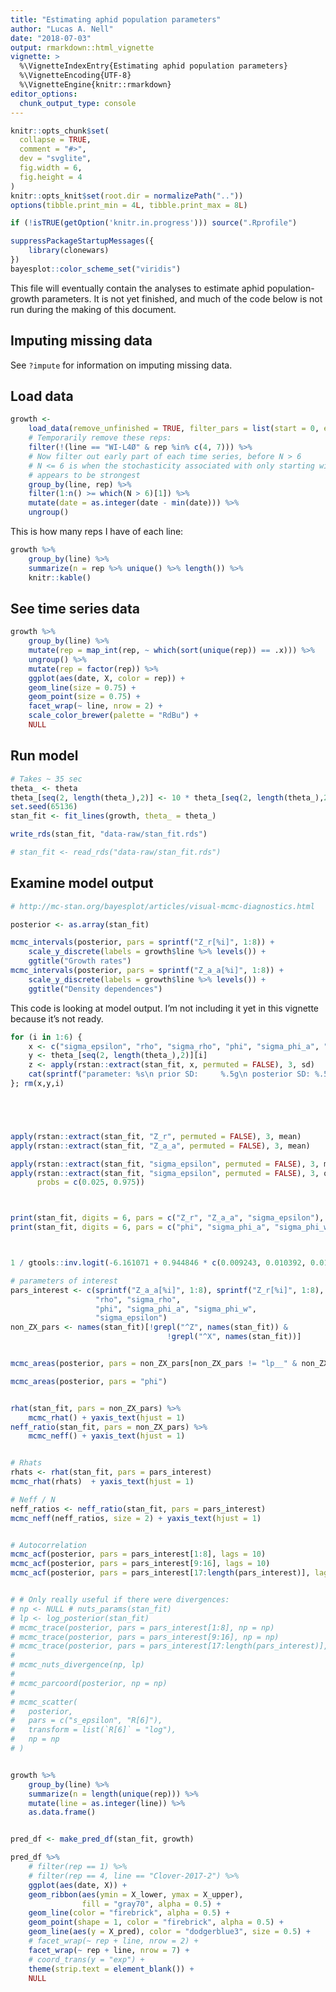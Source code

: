 ```yaml
---
title: "Estimating aphid population parameters"
author: "Lucas A. Nell"
date: "2018-07-03"
output: rmarkdown::html_vignette
vignette: >
  %\VignetteIndexEntry{Estimating aphid population parameters}
  %\VignetteEncoding{UTF-8}
  %\VignetteEngine{knitr::rmarkdown}
editor_options: 
  chunk_output_type: console
---
```


```r
knitr::opts_chunk$set(
  collapse = TRUE,
  comment = "#>",
  dev = "svglite", 
  fig.width = 6,
  fig.height = 4
)
knitr::opts_knit$set(root.dir = normalizePath(".."))
options(tibble.print_min = 4L, tibble.print_max = 8L)
```
```r
if (!isTRUE(getOption('knitr.in.progress'))) source(".Rprofile")
```

```r
suppressPackageStartupMessages({
    library(clonewars)
})
bayesplot::color_scheme_set("viridis")
```


This file will eventually contain the analyses to estimate aphid population-growth
parameters.
It is not yet finished, and much of the code below is not run during the making of
this document.


## Imputing missing data

See `?impute` for information on imputing missing data.


## Load data

```r
growth <- 
    load_data(remove_unfinished = TRUE, filter_pars = list(start = 0, end = 0.8)) %>%
    # Temporarily remove these reps:
    filter(!(line == "WI-L4Ø" & rep %in% c(4, 7))) %>% 
    # Now filter out early part of each time series, before N > 6
    # N <= 6 is when the stochasticity associated with only starting with 2 adults
    # appears to be strongest
    group_by(line, rep) %>% 
    filter(1:n() >= which(N > 6)[1]) %>%
    mutate(date = as.integer(date - min(date))) %>%
    ungroup()
```

This is how many reps I have of each line:

```r
growth %>% 
    group_by(line) %>% 
    summarize(n = rep %>% unique() %>% length()) %>% 
    knitr::kable()
```




## See time series data

```r
growth %>% 
    group_by(line) %>% 
    mutate(rep = map_int(rep, ~ which(sort(unique(rep)) == .x))) %>% 
    ungroup() %>% 
    mutate(rep = factor(rep)) %>% 
    ggplot(aes(date, X, color = rep)) +
    geom_line(size = 0.75) +
    geom_point(size = 0.75) +
    facet_wrap(~ line, nrow = 2) +
    scale_color_brewer(palette = "RdBu") +
    NULL
```






## Run model

```r
# Takes ~ 35 sec
theta_ <- theta
theta_[seq(2, length(theta_),2)] <- 10 * theta_[seq(2, length(theta_),2)]
set.seed(65136)
stan_fit <- fit_lines(growth, theta_ = theta_)
```
```r
write_rds(stan_fit, "data-raw/stan_fit.rds")
```
```r
# stan_fit <- read_rds("data-raw/stan_fit.rds")
```


## Examine model output


```r

# http://mc-stan.org/bayesplot/articles/visual-mcmc-diagnostics.html

posterior <- as.array(stan_fit)

mcmc_intervals(posterior, pars = sprintf("Z_r[%i]", 1:8)) +
    scale_y_discrete(labels = growth$line %>% levels()) +
    ggtitle("Growth rates")
mcmc_intervals(posterior, pars = sprintf("Z_a_a[%i]", 1:8)) +
    scale_y_discrete(labels = growth$line %>% levels()) +
    ggtitle("Density dependences")
```


This code is looking at model output. I'm not including it yet in this vignette because
it's not ready.


```r

for (i in 1:6) {
    x <- c("sigma_epsilon", "rho", "sigma_rho", "phi", "sigma_phi_a", "sigma_phi_w")[i]
    y <- theta_[seq(2, length(theta_),2)][i]
    z <- apply(rstan::extract(stan_fit, x, permuted = FALSE), 3, sd)
    cat(sprintf("parameter: %s\n prior SD:     %.5g\n posterior SD: %.5g\n\n", x, y, z))
}; rm(x,y,i)





apply(rstan::extract(stan_fit, "Z_r", permuted = FALSE), 3, mean)
apply(rstan::extract(stan_fit, "Z_a_a", permuted = FALSE), 3, mean)

apply(rstan::extract(stan_fit, "sigma_epsilon", permuted = FALSE), 3, mean)
apply(rstan::extract(stan_fit, "sigma_epsilon", permuted = FALSE), 3, quantile,
      probs = c(0.025, 0.975))



print(stan_fit, digits = 6, pars = c("Z_r", "Z_a_a", "sigma_epsilon"), probs = c())
print(stan_fit, digits = 6, pars = c("phi", "sigma_phi_a", "sigma_phi_w"), probs = c())



1 / gtools::inv.logit(-6.161071 + 0.944846 * c(0.009243, 0.010392, 0.015830, 0.002257, -0.003927, 0.022353, -0.005837, -0.002897))

# parameters of interest
pars_interest <- c(sprintf("Z_a_a[%i]", 1:8), sprintf("Z_r[%i]", 1:8),
                   "rho", "sigma_rho",
                   "phi", "sigma_phi_a", "sigma_phi_w",
                   "sigma_epsilon")
non_ZX_pars <- names(stan_fit)[!grepl("^Z", names(stan_fit)) & 
                                   !grepl("^X", names(stan_fit))]


mcmc_areas(posterior, pars = non_ZX_pars[non_ZX_pars != "lp__" & non_ZX_pars != "phi"])

mcmc_areas(posterior, pars = "phi")


rhat(stan_fit, pars = non_ZX_pars) %>% 
    mcmc_rhat() + yaxis_text(hjust = 1)
neff_ratio(stan_fit, pars = non_ZX_pars) %>% 
    mcmc_neff() + yaxis_text(hjust = 1)


# Rhats
rhats <- rhat(stan_fit, pars = pars_interest)
mcmc_rhat(rhats)  + yaxis_text(hjust = 1)

# Neff / N
neff_ratios <- neff_ratio(stan_fit, pars = pars_interest)
mcmc_neff(neff_ratios, size = 2) + yaxis_text(hjust = 1)


# Autocorrelation
mcmc_acf(posterior, pars = pars_interest[1:8], lags = 10)
mcmc_acf(posterior, pars = pars_interest[9:16], lags = 10)
mcmc_acf(posterior, pars = pars_interest[17:length(pars_interest)], lags = 10)


# # Only really useful if there were divergences:
# np <- NULL # nuts_params(stan_fit)
# lp <- log_posterior(stan_fit)
# mcmc_trace(posterior, pars = pars_interest[1:8], np = np)
# mcmc_trace(posterior, pars = pars_interest[9:16], np = np)
# mcmc_trace(posterior, pars = pars_interest[17:length(pars_interest)], np = np)
# 
# mcmc_nuts_divergence(np, lp)
# 
# mcmc_parcoord(posterior, np = np)
# 
# mcmc_scatter(
#   posterior,
#   pars = c("s_epsilon", "R[6]"),
#   transform = list(`R[6]` = "log"),
#   np = np
# )


growth %>% 
    group_by(line) %>% 
    summarize(n = length(unique(rep))) %>% 
    mutate(line = as.integer(line)) %>% 
    as.data.frame()


pred_df <- make_pred_df(stan_fit, growth)

pred_df %>%
    # filter(rep == 1) %>%
    # filter(rep == 4, line == "Clover-2017-2") %>%
    ggplot(aes(date, X)) +
    geom_ribbon(aes(ymin = X_lower, ymax = X_upper),
                fill = "gray70", alpha = 0.5) +
    geom_line(color = "firebrick", alpha = 0.5) +
    geom_point(shape = 1, color = "firebrick", alpha = 0.5) +
    geom_line(aes(y = X_pred), color = "dodgerblue3", size = 0.5) +
    # facet_wrap(~ rep + line, nrow = 2) +
    facet_wrap(~ rep + line, nrow = 7) +
    # coord_trans(y = "exp") +
    theme(strip.text = element_blank()) +
    NULL



```


